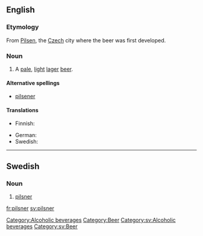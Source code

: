 ==English==

===Etymology===
From [[Pilsen]], the [[Czech]] city where the beer was first developed.

===Noun===
{{en-noun}}

# A [[pale]], [[light]] [[lager]] [[beer]].

====Alternative spellings====
* [[pilsener]]

====Translations====
{{trans-top|pale, light beer}}
* Finnish: {{t-|fi|pilsneri}}
{{trans-mid}}
* German: {{t-|de|Pils|n}}
* Swedish: {{t|sv|pilsner|c}}
{{trans-bottom}}

[[Category:Alcoholic beverages]]
[[Category:Beer]]


----

==Swedish==

===Noun===
{{infl|sv|noun|g=c}}
{{sv-noun-irreg-c|pilsner|pilsnern|pilsner|pilsnerna}}
# [[#English|pilsner]]


[[Category:sv:Alcoholic beverages]]
[[Category:sv:Beer]]

[[fr:pilsner]]
[[sv:pilsner]]